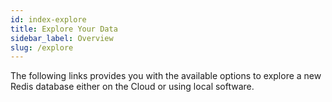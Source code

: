 ```yaml
---
id: index-explore
title: Explore Your Data
sidebar_label: Overview 
slug: /explore
---
```





The following links provides you with the available options to explore a new Redis database either on the Cloud or using local software.

<div class="row">

 <div class="col">
     <RedisCard 
        title="RedisInsight" 
        imgPath="redisinsight.png"
        description="An intuitive and efficient GUI for Redis" 
        preview="redisinsight.png"
        page="/explore/redisinsight"
        />
</div>


 <div class="col">
    <RedisCard 
        title="Redis Datasource for Grafana" 
        description="An out-of-the-box predefined build Grafana dashboard for Redis" 
        page="/explore/redisdatasource"
        />
 </div>


 <div class="col">
    <RedisCard 
        title="RIOT" 
        description="A set of import/export command line utilities for Redis" 
        page="/explore/riot"
        />
 </div>
</div>



